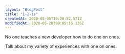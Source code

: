 ```yaml
---
layout: "BlogPost"
title: "1-2-1s"
createdAt: 2020-05-05T19:20:52.571Z
modifiedAt: 2020-05-20T09:05:16.136Z
---
```


No one teaches a new developer how to do one on ones.

Talk about my variety of experiences with one on ones.
